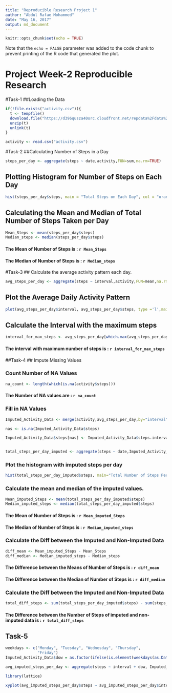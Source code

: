 ---
title: "Reproducible Research Project 1"
author: "Abdul Rafae Mohammed"
date: "May 16, 2017"
output: md_document
---

```{r setup, include=FALSE}
knitr::opts_chunk$set(echo = TRUE)
```

Note that the `echo = FALSE` parameter was added to the code chunk to prevent printing of the R code that generated the plot.

# Project Week-2 Reproducible Research

#Task-1
##Loading the Data
```{r, echo=TRUE}
if(!file.exists("activity.csv")){
  t <- tempfile()
  download.file("https://d396qusza40orc.cloudfront.net/repdata%2Fdata%2Factivity.zip",t)
  unzip(t)
  unlink(t)
}

activity <- read.csv("activity.csv")
```


#Task-2
##Calculating Number of Steps in a Day

```{r, echo=TRUE}
steps_per_day <- aggregate(steps ~ date,activity,FUN=sum,na.rm=TRUE)
```


## Plotting Histogram for Number of Steps on Each Day

```{r,echo=TRUE}
hist(steps_per_day$steps, main = "Total Steps on Each Day", col = "orange",xlab = "Number of Days",ylab = "Number of Steps")
```

## Calculating the Mean and Median of Total Number of Steps Taken per Day
```{r,echo=TRUE}
Mean_Steps <- mean(steps_per_day$steps)
Median_steps <- median(steps_per_day$steps)
```

#### The Mean of Number of Steps is : ```r Mean_Steps``` 
#### The Median of Number of Steps is : ```r Median_steps```


#Task-3
## Calculate the average activity pattern each day.

```{r, echo=TRUE}
avg_steps_per_day <- aggregate(steps ~ interval,activity,FUN=mean,na.rm=TRUE)
```

## Plot the Average Daily Activity Pattern

```{r,echo=TRUE}
plot(avg_steps_per_day$interval, avg_steps_per_day$steps, type ='l',main = "Average Steps on Each Day by Interval", col = "orange",xlab = "Interval",ylab = "Number of Steps")
```

## Calculate the Interval with the maximum steps
```{r,echo=TRUE}
interval_for_max_steps <- avg_steps_per_day[which.max(avg_steps_per_day$steps),1]
```

#### The interval with maximum number of steps is : ```r interval_for_max_steps```

##Task-4
## Impute Missing Values

### Count Number of NA Values

```{r, echo=TRUE}
na_count <- length(which(is.na(activity$steps)))
```

#### The Number of NA values are : ```r na_count```

### Fill in NA Values

```{r, echo=TRUE}
Imputed_Activity_Data <- merge(activity,avg_steps_per_day,by="interval",suffixes = c("",".interval.mean"))

nas <- is.na(Imputed_Activity_Data$steps)

Imputed_Activity_Data$steps[nas] <- Imputed_Activity_Data$steps.interval.mean[nas]


total_steps_per_day_imputed <- aggregate(steps ~ date,Imputed_Activity_Data, sum)
```

### Plot the histogram with imputed steps per day

```{r ,echo=TRUE}
hist(total_steps_per_day_imputed$steps, main="Total Number of Steps Per Day",col= "orange",xlab="Number of Steps",ylab = "Count")
```


### Calculate the mean and median of the imputed values.

```{r,echo=TRUE}
Mean_imputed_Steps <- mean(total_steps_per_day_imputed$steps)
Median_imputed_steps <- median(total_steps_per_day_imputed$steps)
```

#### The Mean of Number of Steps is : ```r Mean_imputed_Steps```
#### The Median of Number of Steps is : ```r Median_imputed_steps```

### Calculate the Diff between the Imputed and Non-Imputed Data

```{r,echo=TRUE}
diff_mean <- Mean_imputed_Steps - Mean_Steps
diff_median <- Median_imputed_steps - Median_steps
```


#### The Difference between the Means of Number of Steps is : ```r diff_mean```
#### The Difference between the Median of Number of Steps is : ```r diff_median```


### Calculate the Diff between the Imputed and Non-Imputed Data

```{r,echo=TRUE}
total_diff_steps <- sum(total_steps_per_day_imputed$steps) - sum(steps_per_day$steps)
```

#### The Difference between the Number of Steps of imputed and non-imputed data is : ```r total_diff_steps```

## Task-5


```{r,echo=TRUE}
weekdays <- c("Monday", "Tuesday", "Wednesday", "Thursday", 
              "Friday")
Imputed_Activity_Data$dow = as.factor(ifelse(is.element(weekdays(as.Date(Imputed_Activity_Data$date)),weekdays), "Weekday", "Weekend"))

avg_imputed_steps_per_day <- aggregate(steps ~ interval + dow, Imputed_Activity_Data, mean)

library(lattice)

xyplot(avg_imputed_steps_per_day$steps ~ avg_imputed_steps_per_day$interval|avg_imputed_steps_per_day$dow, main="Average Number of Steps per Day by Interval",xlab="Interval", ylab="Number of Steps",layout=c(1,2), type="l",col="orange")
```

